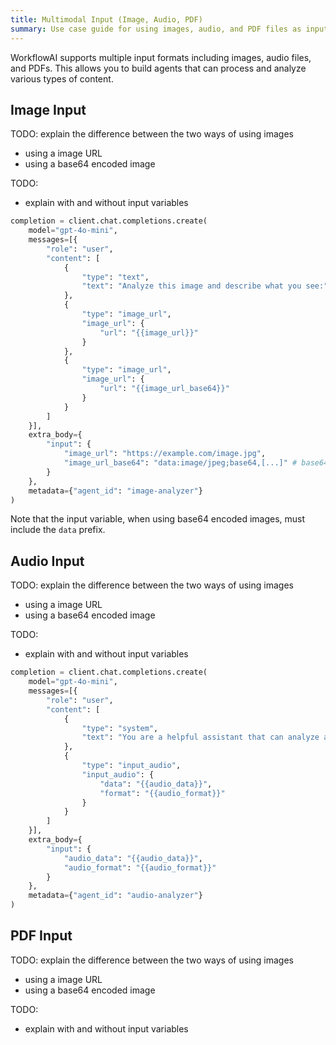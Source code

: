 ```yaml
---
title: Multimodal Input (Image, Audio, PDF)
summary: Use case guide for using images, audio, and PDF files as input for AI agents. Covers processing and analyzing images to extract information, answer questions, perform vision-based tasks, audio transcription and analysis, and PDF document processing using input variables.
---
```


WorkflowAI supports multiple input formats including images, audio files, and PDFs. This allows you to build agents that can process and analyze various types of content.

## Image Input

TODO: explain the difference between the two ways of using images
- using a image URL
- using a base64 encoded image

TODO:
- explain with and without input variables

```python
completion = client.chat.completions.create(
    model="gpt-4o-mini",
    messages=[{
        "role": "user",
        "content": [
            {
                "type": "text",
                "text": "Analyze this image and describe what you see:"
            },
            {
                "type": "image_url",
                "image_url": {
                    "url": "{{image_url}}"
                }
            },
            {
                "type": "image_url",
                "image_url": {
                    "url": "{{image_url_base64}}"
                }
            }
        ]
    }],
    extra_body={
        "input": {
            "image_url": "https://example.com/image.jpg",
            "image_url_base64": "data:image/jpeg;base64,[...]" # base64 encoded image
        }
    },
    metadata={"agent_id": "image-analyzer"}
)
```

Note that the input variable, when using base64 encoded images, must include the `data` prefix.

## Audio Input

TODO: explain the difference between the two ways of using images
- using a image URL
- using a base64 encoded image

TODO:
- explain with and without input variables

```python
completion = client.chat.completions.create(
    model="gpt-4o-mini",
    messages=[{
        "role": "user",
        "content": [
            {
                "type": "system",
                "text": "You are a helpful assistant that can analyze audio files and describe what you hear."
            },
            {
                "type": "input_audio",
                "input_audio": {
                    "data": "{{audio_data}}",
                    "format": "{{audio_format}}"
                }
            }
        ]
    }],
    extra_body={
        "input": {
            "audio_data": "{{audio_data}}",
            "audio_format": "{{audio_format}}"
        }
    },
    metadata={"agent_id": "audio-analyzer"}
)
```

## PDF Input

TODO: explain the difference between the two ways of using images
- using a image URL
- using a base64 encoded image

TODO:
- explain with and without input variables